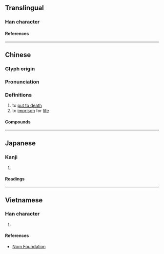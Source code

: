 {{character info/new}}
==Translingual==

===Han character===
{{Han char|rn=78|rad=歹|as=09|sn=13|four=17214|canj=MNMEM,MNNEM|ids=⿰歹亟}}

====References====
{{Han ref|kx=0582.080|dkj=16517|dj=0975.090|hdz=21391.020|uh=6B9B}}

----

==Chinese==
{{zh-forms}}

===Glyph origin===
{{Han etym}}

===Pronunciation===
{{zh-pron
|m=jí
|c=gik1
|mc=y
|oc=y
|ma=
|cat=v
}}

===Definitions===
{{zh-hanzi}}

# to [[put to death]]
# to [[imprison]] for [[life]]

====Compounds====
{{zh-der|殛斃|雷殛|誅殛}}

----

==Japanese==

===Kanji===
{{ja-kanji|grade=|rs=歹09}}

# {{rfdef|ja|sort=歹09}}

====Readings====
{{ja-readings
|on=きょく, こく
|kun=ころす
}}

----

==Vietnamese==

===Han character===
{{vi-readings|rs=歹09|reading=cức}}

# {{rfdef|vi|sort=歹09}}

====References====
* [http://nomfoundation.org/common/nom_details.php?codepoint=6b9b Nom Foundation]